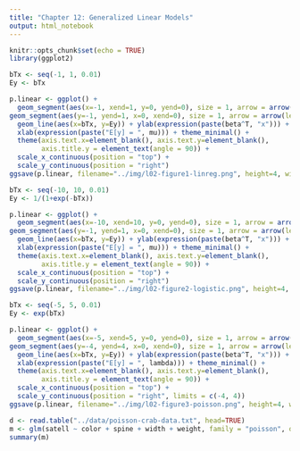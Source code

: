```yaml
---
title: "Chapter 12: Generalized Linear Models"
output: html_notebook
---
```


```r
knitr::opts_chunk$set(echo = TRUE)
library(ggplot2)
```

```r
bTx <- seq(-1, 1, 0.01)
Ey <- bTx

p.linear <- ggplot() + 
  geom_segment(aes(x=-1, xend=1, y=0, yend=0), size = 1, arrow = arrow(length = unit(0.1, units="in"), type="closed", ends="both"), colour = "gray70") + 
geom_segment(aes(y=-1, yend=1, x=0, xend=0), size = 1, arrow = arrow(length = unit(0.1, units="in"), type="closed", ends="both"), colour = "gray70") +
  geom_line(aes(x=bTx, y=Ey)) + ylab(expression(paste(beta^T, "x"))) + 
  xlab(expression(paste("E[y] = ", mu))) + theme_minimal() + 
  theme(axis.text.x=element_blank(), axis.text.y=element_blank(),
        axis.title.y = element_text(angle = 90)) +
  scale_x_continuous(position = "top") + 
  scale_y_continuous(position = "right")
ggsave(p.linear, filename="../img/l02-figure1-linreg.png", height=4, width=4, units="in", dpi=300)
```

```r
bTx <- seq(-10, 10, 0.01)
Ey <- 1/(1+exp(-bTx))

p.linear <- ggplot() + 
  geom_segment(aes(x=-10, xend=10, y=0, yend=0), size = 1, arrow = arrow(length = unit(0.1, units="in"), type="closed", ends="both"), colour = "gray70") + 
geom_segment(aes(y=-1, yend=1, x=0, xend=0), size = 1, arrow = arrow(length = unit(0.1, units="in"), type="closed", ends="both"), colour = "gray70") +
  geom_line(aes(x=bTx, y=Ey)) + ylab(expression(paste(beta^T, "x"))) + 
  xlab(expression(paste("E[y] = ", mu))) + theme_minimal() + 
  theme(axis.text.x=element_blank(), axis.text.y=element_blank(),
        axis.title.y = element_text(angle = 90)) +
  scale_x_continuous(position = "top") + 
  scale_y_continuous(position = "right")
ggsave(p.linear, filename="../img/l02-figure2-logistic.png", height=4, width=4, units="in", dpi=300)
```

```r
bTx <- seq(-5, 5, 0.01)
Ey <- exp(bTx)

p.linear <- ggplot() + 
  geom_segment(aes(x=-5, xend=5, y=0, yend=0), size = 1, arrow = arrow(length = unit(0.1, units="in"), type="closed", ends="both"), colour = "gray70") + 
geom_segment(aes(y=-4, yend=4, x=0, xend=0), size = 1, arrow = arrow(length = unit(0.1, units="in"), type="closed", ends="both"), colour = "gray70") +
  geom_line(aes(x=bTx, y=Ey)) + ylab(expression(paste(beta^T, "x"))) + 
  xlab(expression(paste("E[y] = ", lambda))) + theme_minimal() + 
  theme(axis.text.x=element_blank(), axis.text.y=element_blank(),
        axis.title.y = element_text(angle = 90)) +
  scale_x_continuous(position = "top") + 
  scale_y_continuous(position = "right", limits = c(-4, 4))
ggsave(p.linear, filename="../img/l02-figure3-poisson.png", height=4, width=4, units="in", dpi=300)
```

```r
d <- read.table("../data/poisson-crab-data.txt", head=TRUE)
m <- glm(satell ~ color + spine + width + weight, family = "poisson", data = d)
summary(m)
```

